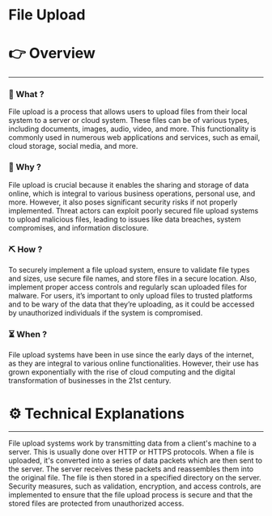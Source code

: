# File Upload


# 👉 Overview

---

### 👀 What ?

File upload is a process that allows users to upload files from their local system to a server or cloud system. These files can be of various types, including documents, images, audio, video, and more. This functionality is commonly used in numerous web applications and services, such as email, cloud storage, social media, and more.


### 🧐 Why ?

File upload is crucial because it enables the sharing and storage of data online, which is integral to various business operations, personal use, and more. However, it also poses significant security risks if not properly implemented. Threat actors can exploit poorly secured file upload systems to upload malicious files, leading to issues like data breaches, system compromises, and information disclosure.


### ⛏️ How ?

To securely implement a file upload system, ensure to validate file types and sizes, use secure file names, and store files in a secure location. Also, implement proper access controls and regularly scan uploaded files for malware. For users, it’s important to only upload files to trusted platforms and to be wary of the data that they’re uploading, as it could be accessed by unauthorized individuals if the system is compromised.


### ⏳ When ?

File upload systems have been in use since the early days of the internet, as they are integral to various online functionalities. However, their use has grown exponentially with the rise of cloud computing and the digital transformation of businesses in the 21st century.


# ⚙️ Technical Explanations

---

File upload systems work by transmitting data from a client's machine to a server. This is usually done over HTTP or HTTPS protocols. When a file is uploaded, it's converted into a series of data packets which are then sent to the server. The server receives these packets and reassembles them into the original file. The file is then stored in a specified directory on the server. Security measures, such as validation, encryption, and access controls, are implemented to ensure that the file upload process is secure and that the stored files are protected from unauthorized access.
